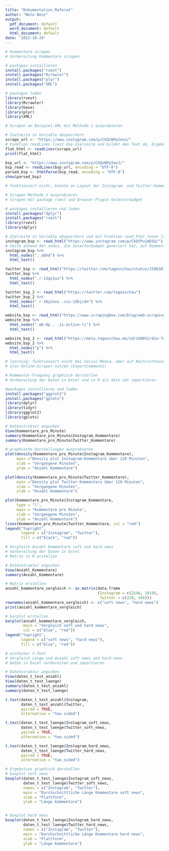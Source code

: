 ```yaml
---
title: "Dokumentation_Referat"
author: "Nele Benz" 
output: 
  pdf_document: default
  word_document: default
  html_document: default
date: '2022-10-29'
---
```



```r

# Kommentare scrapen 
# Vorbereitung Kommentare scrapen 

# packages installieren 
install.packages("rvest")
install.packages("Rcrawler")
install.packages("plyr")
install.packages("XML")

# packages laden 
library(rvest)
library(Rcrawler)
library(base)
library(plyr)
library(XML)

# Scrapen an Beispiel-URL mit Methode 1 ausprobieren 

# Zielseite in Variable abspeichern 
scrape_url <- "https://www.instagram.com/p/CkQzNPpIeoJ/"
# Funktion readLines liest die Zielseite und bildet den Text ab, Ergebnis wird in neuer Variable abgespeichert und mit der Funktion print abgebildet 
flat_html <- readLines(scrape_url)
print(flat_html)

bsp_url <- "https://www.instagram.com/p/CkQzNPpIeoJ/"
bsp_read <- readLines(bsp_url, encoding = "UTF-8") 
parsed_bsp <- htmlParse(bsp_read, encoding = "UTF-8")
show(parsed_bsp)

# funktioniert nicht, könnte an Layout der Instagram- und Twitter-Kommentarspalten liegen

# Scrapen Methode 2 ausprobieren
# Scrapen mit package rvest und Browser-Plugin SelectorGadget 

# packages installieren und laden 
install.packages("dplyr")
install.packages("rvest")
library(rvest)
library(dplyr)

# Zielseite in Variable abspeichern und mit Funktion read_html lesen lassen 
instagram_bsp <- read_html("https://www.instagram.com/p/CkQfPu1AD1Q/")
# Seite anhand der nodes, die SelectorGadget generiert hat, auf Kommentare durchsuchen und diese klassifizieren, dann abbilden lassen 
instagram_bsp %>% 
  html_nodes("._a6hd") %>% 
  html_text()

twitter_bsp <- read_html("https://twitter.com/tagesschau/status/1586301404062392320") 
twitter_bsp %>% 
  html_nodes(".r-13qz1uu") %>% 
  html_text()

twitter_bsp_2 <- read_html("https://twitter.com/tagesschau")
twitter_bsp_2 %>%
  html_nodes(".r-16y2uox .css-1dbjc4n") %>% 
  html_text()

website_bsp <- read_html("https://www.scrapingbee.com/blog/web-scraping-r/")
website_bsp %>%
  html_nodes(".mb-8p , .is-active-li") %>% 
  html_text()

website_bsp_2 <- read_html("https://meta.tagesschau.de/id/168052/die-fdp-und-die-ampel-die-last-des-regierens")
website_bsp_2 %>% 
  html_nodes("p") %>%
  html_text()

# learning: funktioniert nicht bei Social-Media, aber auf Nachrichtenseiten, die es ermöglichen, die Kommentare auf einer separaten Seite zu laden
# also Online-Scraper nutzen (ExportComments)

```

```r

# Kommentar-Frequenz graphisch darstellen 
# Vorbereitung der Daten in Excel und in R als data set importieren 

#packages installieren und laden 
install.packages("ggplot2")
install.packages("gplots")
library(dplyr)
library(tidyr)
library(ggplot2)
library(gplots)

# Datenstruktur angucken 
View(Kommentare_pro_Minute)
summary(Kommentare_pro_Minute$Instagram_Kommentare)
summary(Kommentare_pro_Minute$Twitter_Kommentare)

# graphische Darstellungen ausprobieren 
plot(density(Kommentare_pro_Minute$Instagram_Kommentare), 
     main ="Density plot Instagram-Kommentare über 120 Minuten", 
     xlab = "Vergangene Minuten", 
     ylab = "Anzahl Kommentare")

plot(density(Kommentare_pro_Minute$Twitter_Kommentare), 
     main ="Density plot Twitter-Kommentare über 120 Minuten", 
     xlab = "Vergangene Minuten", 
     ylab = "Anzahl Kommentare")

plot(Kommentare_pro_Minute$Instagram_Kommentare, 
     type = "l", 
     main = "Kommentare pro Minute", 
     xlab = "Vergangene Minuten", 
     ylab = "Anzahl Kommentare")
lines(Kommentare_pro_Minute$Twitter_Kommentare, col = "red")
legend("topright", 
       legend = c("Instagram", "Twitter"), 
       fill = c("black", "red"))

```

```r

# Vergleich Anzahl Kommentare soft und hard news 
# Vorbereitung der Daten in Excel 
# Matrix in R erstellen 

# Datenstruktur angucken
View(Anzahl_Kommentare) 
summary(Anzahl_Kommentare)

# Matrix erstellen 
anzahl_kommentare_vergleich <- as.matrix(data.frame
                                         (Instagram = c(2546, 1018),
                                          Twitter = c(220, 166))) 
rownames(anzahl_kommentare_vergleich) <- c("soft news", "hard news")
print(anzahl_kommentare_vergleich)

# barplot erstellen
barplot(anzahl_kommentare_vergleich, 
        main = "Vergleich soft und hard news", 
        col = c("blue", "red"))
legend("topright", 
       legend = c("soft news", "hard news"), 
       fill = c("blue", "red"))

```

```r

# einfacher t-Test 
# Vergleich Länge und Anzahl soft news und hard news 
# Daten in Excel vorbereiten und importieren 

# Datenstruktur angucken 
View(daten_t_test_anzahl)
View(daten_t_test_laenge)
summary(daten_t_test_anzahl)
summary(daten_t_test_laenge)

t.test(daten_t_test_anzahl$Instagram, 
       daten_t_test_anzahl$Twitter, 
       paired = TRUE, 
       alternative = "two.sided")

t.test(daten_t_test_laenge$Instagram_soft_news, 
       daten_t_test_laenge$Twitter_soft_news,
       paired = TRUE, 
       alternative = "two.sided") 

t.test(daten_t_test_laenge$Instagram_hard_news,
       daten_t_test_laenge$Twitter_hard_news, 
       paired = TRUE, 
       alternative = "two.sided")

# Ergebnisse graphisch darstellen 
# boxplot soft news 
boxplot(daten_t_test_laenge$Instagram_soft_news,
        daten_t_test_laenge$Twitter_soft_news,
        names = c("Instagram", "Twitter"),
        main = "Durchschnittliche Länge Kommentare soft news", 
        xlab = "Plattform", 
        ylab = "Länge Kommentare")


# boxplot hard news 
boxplot(daten_t_test_laenge$Instagram_hard_news,
        daten_t_test_laenge$Twitter_hard_news, 
        names = c("Instagram", "Twitter"),
        main = "Durchschnittliche Länge Kommentare hard news", 
        xlab = "Plattform",
        ylab = "Länge Kommentare")

```


